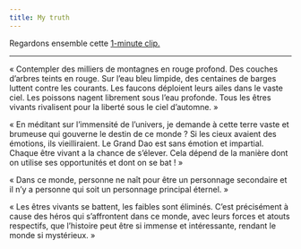 ```yaml
---
title: My truth
---
```


Regardons ensemble cette [1-minute clip.](https://www.youtube.com/watch?v=dMTg-3mMdqw&list=PLTKbnePaeauV0FDvmvYakqI04goE0_3qz&index=44)

---

« Contempler des milliers de montagnes en rouge profond. Des couches d’arbres teints en rouge. Sur l’eau bleu limpide, des centaines de barges luttent contre les courants. Les faucons déploient leurs ailes dans le vaste ciel. Les poissons nagent librement sous l’eau profonde. Tous les êtres vivants rivalisent pour la liberté sous le ciel d’automne. »

« En méditant sur l’immensité de l’univers, je demande à cette terre vaste et brumeuse qui gouverne le destin de ce monde ? Si les cieux avaient des émotions, ils vieilliraient. Le Grand Dao est sans émotion et impartial. Chaque être vivant a la chance de s’élever. Cela dépend de la manière dont on utilise ses opportunités et dont on se bat ! »

« Dans ce monde, personne ne naît pour être un personnage secondaire et il n’y a personne qui soit un personnage principal éternel. »

« Les êtres vivants se battent, les faibles sont éliminés. C’est précisément à cause des héros qui s’affrontent dans ce monde, avec leurs forces et atouts respectifs, que l’histoire peut être si immense et intéressante, rendant le monde si mystérieux. »